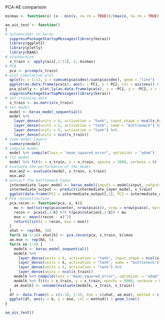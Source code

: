 PCA-AE comparison

```r
minmax <- function(x) (x - min(x, na.rm = TRUE))/(max(x, na.rm = TRUE) - min(x, na.rm = TRUE))

ae_ais_test <- function()
{
# autoencoder in keras
  suppressPackageStartupMessages(library(keras))
  library(ggplot2)
  library(plotly)
  library(DAAG)
# standardise
  x_train <- apply(ais[,1:11], 2, minmax)
# PCA
  pca <- prcomp(x_train)
# plot cumulative plot
  qplot(x = 1:11, y = cumsum(pca$sdev)/sum(pca$sdev), geom = "line")
  ggplot(as.data.frame(pca$x), aes(x = PC1, y = PC2, col = ais$sex)) + geom_point()
  pca_plotly <- plot_ly(as.data.frame(pca$x), x = ~PC1, y = ~PC2, z = ~PC3, color = ~ais$sex) %>% add_markers()
  suppressPackageStartupMessages(library(keras))
# set training data
  x_train <- as.matrix(x_train)
# set model
  model <- keras_model_sequential()
  model %>%
    layer_dense(units = 6, activation = "tanh", input_shape = ncol(x_train)) %>%
    layer_dense(units = 2, activation = "tanh", name = "bottleneck") %>%
    layer_dense(units = 6, activation = "tanh") %>%
    layer_dense(units = ncol(x_train))
# view model layers
  summary(model)
# compile model
  model %>% compile(loss = "mean_squared_error", optimizer = "adam")
# fit model
  model %>% fit(x = x_train, y = x_train, epochs = 2000, verbose = 0)
# evaluate the performance of the model
  mse.ae2 <- evaluate(model, x_train, x_train)
  mse.ae2
# extract the bottleneck layer
  intermediate_layer_model <- keras_model(inputs = model$input, outputs = get_layer(model, "bottleneck")$output)
  intermediate_output <- predict(intermediate_layer_model, x_train)
  ggplot(data.frame(PC1 = intermediate_output[,1], PC2 = intermediate_output[,2]), aes(x = PC1, y = PC2, col = ais$sex)) + geom_point()
# PCA reconstruction
  pca.recon <- function(pca, x, k){
    mu <- matrix(rep(pca$center, nrow(pca$x)), nrow = nrow(pca$x), byrow = T)
    recon <- pca$x[,1:k] %*% t(pca$rotation[,1:k]) + mu
    mse <- mean((recon - x)^2)
    return(list(x = recon, mse = mse))
  }
  xhat <- rep(NA, 10)
  for(k in 1:10) xhat[k] <- pca.recon(pca, x_train, k)$mse
  ae.mse <- rep(NA, 5)
  for(k in 1:5) {
    modelk <- keras_model_sequential()
    modelk %>%
      layer_dense(units = 6, activation = "tanh", input_shape = ncol(x_train)) %>%
      layer_dense(units = k, activation = "tanh", name = "bottleneck") %>%
      layer_dense(units = 6, activation = "tanh") %>%
      layer_dense(units = ncol(x_train))
    modelk %>% compile(loss = "mean_squared_error", optimizer = "adam")
    modelk %>% fit(x = x_train, y = x_train, epochs = 5000, verbose = 0)
    ae.mse[k] <- unname(evaluate(modelk, x_train, x_train))
  }
  df <- data.frame(k = c(1:10, 1:5), mse = c(xhat, ae.mse), method = c(rep("pca", 10), rep("autoencoder", 5)))
  ggplot(df, aes(x = k, y = mse, col = method)) + geom_line()
}

ae_ais_test()
```
